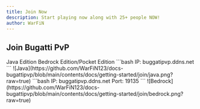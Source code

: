 ```yaml
---
title: Join Now
description: Start playing now along with 25+ people NOW!
author: WarFiN
---
```


## Join Bugatti PvP

<Tabs defaultValue="Java" className="pt-5 pb-1">
  <TabsList className="">
    <TabsTrigger value="Java">Java Edition</TabsTrigger>
    <TabsTrigger value="Bedrock">Bedrock Edition/Pocket Edition</TabsTrigger>
  </TabsList>
  <TabsContent value="Java">
    ```bash
    IP: buggatipvp.ddns.net
    ```
    ![Java](https://github.com/WarFiN123/docs-bugattipvp/blob/main/contents/docs/getting-started/join/java.png?raw=true)
  </TabsContent>
  <TabsContent value="Bedrock">
    ```bash
    IP: buggatipvp.ddns.net
    Port: 19135
    ```
    ![Bedrock](https://github.com/WarFiN123/docs-bugattipvp/blob/main/contents/docs/getting-started/join/bedrock.png?raw=true)
  </TabsContent>
</Tabs>
